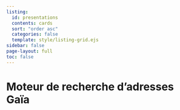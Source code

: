 ```yaml
---
listing:
  id: presentations
  contents: cards
  sort: "order asc"
  categories: false
  template: style/listing-grid.ejs
sidebar: false
page-layout: full
toc: false
---
```


# Moteur de recherche d'adresses Gaïa


::: {#presentations}
:::
